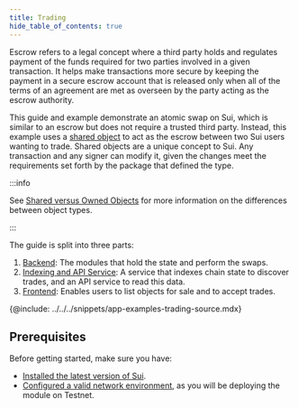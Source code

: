 ```yaml
---
title: Trading 
hide_table_of_contents: true
---
```


Escrow refers to a legal concept where a third party holds and regulates payment of the funds required for two parties involved in a given transaction. It helps make transactions more secure by keeping the payment in a secure escrow account that is released only when all of the terms of an agreement are met as overseen by the party acting as the escrow authority.

This guide and example demonstrate an atomic swap on Sui, which is similar to an escrow but does not require a trusted third party. Instead, this example uses a [shared object](../../../concepts/object-ownership/shared.mdx) to act as the escrow between two Sui users wanting to trade. Shared objects are a unique concept to Sui. Any transaction and any signer can modify it, given the changes meet the requirements set forth by the package that defined the type.

:::info

See [Shared versus Owned Objects](../sui-101/shared-owned.mdx) for more information on the differences between object types.

:::

The guide is split into three parts:

1. [Backend](./trading/backend.mdx): The modules that hold the state and perform the swaps.
1. [Indexing and API Service](./trading/indexer-api.mdx): A service that indexes chain state to discover trades, and an API service to read this data.
1. [Frontend](./trading/frontend.mdx): Enables users to list objects for sale and to accept trades.

{@include: ../../../snippets/app-examples-trading-source.mdx}

## Prerequisites

Before getting started, make sure you have:

- [Installed the latest version of Sui](../getting-started/sui-install.mdx).
- [Configured a valid network environment](../../../references/cli/client.mdx#set-current-environment), as you will be deploying the module on Testnet.
